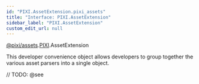 ```yaml
---
id: "PIXI.AssetExtension.pixi_assets"
title: "Interface: PIXI.AssetExtension"
sidebar_label: "PIXI.AssetExtension"
custom_edit_url: null
---
```


[@pixi/assets](../modules/pixi_assets).[PIXI](../namespaces/PIXI).AssetExtension


This developer convenience object allows developers to group together the various asset parsers into a single object.



// TODO: @see

        








  
